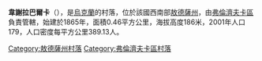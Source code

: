 {{coord|47|16|58|N|29|52|35|E|scale:30000|display=title}}

'''韋謝拉巴爾卡'''（{{lang-uk|Весела Балка}}），是[[烏克蘭|烏克蘭]]的村落，位於該國西南部[[敖德薩州|敖德薩州]]，由[[弗倫濟夫卡區|弗倫濟夫卡區]]負責管轄，始建於1865年，面積0.46平方公里，海拔高度186米，2001年人口179，人口密度每平方公里389.13人。

{{DEFAULTSORT:Весела Балка}}
[[Category:敖德薩州村落|Category:敖德薩州村落]]
[[Category:弗倫濟夫卡區村落|Category:弗倫濟夫卡區村落]]


{{Odessa-geo-stub}}